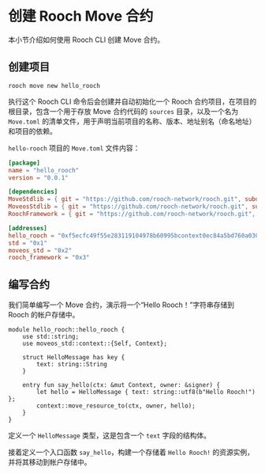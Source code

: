 # 创建 Rooch Move 合约

本小节介绍如何使用 Rooch CLI 创建 Move 合约。

## 创建项目

```shell
rooch move new hello_rooch
```

执行这个 Rooch CLI 命令后会创建并自动初始化一个 Rooch 合约项目，在项目的根目录，包含一个用于存放 Move 合约代码的 `sources` 目录，以及一个名为 `Move.toml` 的清单文件，用于声明当前项目的名称、版本、地址别名（命名地址）和项目的依赖。

`hello-rooch` 项目的 `Move.toml` 文件内容：

```toml
[package]
name = "hello_rooch"
version = "0.0.1"

[dependencies]
MoveStdlib = { git = "https://github.com/rooch-network/rooch.git", subdir = "moveos/moveos-stdlib/move-stdlib", rev = "main" }
MoveosStdlib = { git = "https://github.com/rooch-network/rooch.git", subdir = "moveos/moveos-stdlib/moveos-stdlib", rev = "main" }
RoochFramework = { git = "https://github.com/rooch-network/rooch.git", subdir = "crates/rooch-framework", rev = "main" }

[addresses]
hello_rooch = "0xf5ecfc49f55e283119104978b60995bcontext0ec84a5bd760a0305b24b9a4175deff7b"
std = "0x1"
moveos_std = "0x2"
rooch_framework = "0x3"
```

## 编写合约

我们简单编写一个 Move 合约，演示将一个“Hello Rooch！”字符串存储到 Rooch 的帐户存储中。

```move
module hello_rooch::hello_rooch {
    use std::string;
    use moveos_std::context::{Self, Context};

    struct HelloMessage has key {
        text: string::String
    }

    entry fun say_hello(ctx: &mut Context, owner: &signer) {
        let hello = HelloMessage { text: string::utf8(b"Hello Rooch!") };
        context::move_resource_to(ctx, owner, hello);
    }
}
```

定义一个 `HelloMessage` 类型，这是包含一个 `text` 字段的结构体。

接着定义一个入口函数 `say_hello`，构建一个存储着 `Hello Rooch!` 的资源实例，并将其移动到帐户存储中。
